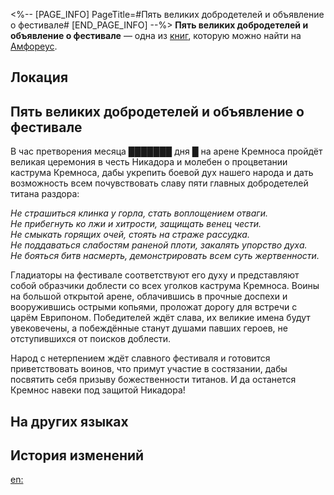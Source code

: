<%-- [PAGE_INFO]
PageTitle=#Пять великих добродетелей и объявление о фестивале#
[END_PAGE_INFO] --%>
{{Дополнить}}
{{Книга Инфобокс
|id           = 445
|partIds      = 190747
|Название     = 
|Изображение  = Предмет Книга Амфореус 1.png
|Мир          = Амфореус
|Томов        = 1
|Автор        = <!--нужно добавить-->
|Описание     = Объявление о фестивале каструма Кремноса времён пика его славы. Здесь много и цветисто говорится о пяти великих добродетелях титана раздора, а внизу также сообщается информация о фестивале Кремноса.
|Том1         = {{tx}}
|Источник1    = {{tx|Отсутствует источник}}
|Персонажи    = 
|Фракции      = 
}}
'''Пять великих добродетелей и объявление о фестивале''' — одна из [[Книги|книг]], которую можно найти на [[Амфореус]].

==Локация==
{{Отметка карты|<!--название карты-->|<!--id отметки-->}}

==Пять великих добродетелей и объявление о фестивале==
<div align="center">'''{{Размер|28|«Объявление о фестивале»}}'''</div>

В час претворения месяца ███████ дня █ на арене Кремноса пройдёт великая церемония в честь Никадора и молебен о процветании каструма Кремноса, дабы укрепить боевой дух нашего народа и дать возможность всем почувствовать славу пяти главных добродетелей титана раздора:

''Не страшиться клинка у горла, стать воплощением отваги.''<br />
''Не прибегнуть ко лжи и хитрости, защищать венец чести.''<br />
''Не смыкать горящих очей, стоять на страже рассудка.''<br />
''Не поддаваться слабостям раненой плоти, закалять упорство духа.''<br />
''Не бояться битв насмерть, демонстрировать всем суть жертвенности.''

Гладиаторы на фестивале соответствуют его духу и представляют собой образчики доблести со всех уголков каструма Кремноса. Воины на большой открытой арене, облачившись в прочные доспехи и вооружившись острыми копьями, проложат дорогу для встречи с царём Еврипоном. Победителей ждёт слава, их великие имена будут увековечены, а побеждённые станут душами павших героев, не отступившихся от поисков доблести.

Народ с нетерпением ждёт славного фестиваля и готовится приветствовать воинов, что примут участие в состязании, дабы посвятить себя призыву божественности титанов. И да останется Кремнос навеки под защитой Никадора!

==На других языках==
{{На других языках
|en   = Five Great Virtues and Festival Notice
|zhs  = 五大美德与祭典通告
|zht  = 五大美德與祭典通告
|ja   = 五大美徳と祭典の告知
|ko   = 5대 미덕과 제전 공지
|es   = Anuncio sobre las cinco grandes virtudes y el festival
|fr   = Annonce sur les cinq grandes vertus et le festival
|ru   = Пять великих добродетелей и объявление о фестивале
|th   = ประกาศ "คุณธรรมทั้งห้าและงานเทศกาล"
|vi   = Thông Báo Lễ Tế Và Năm Đức Hạnh Cao Quý
|de   = Aushang zum Festival und den fünf hohen Tugenden
|id   = Lima Kebajikan dan Pengumuman Festival
|pt   = As Cinco Grandes Virtudes e Anúncio do Festival
}}

==История изменений==
{{История изменений|3.5}}

[[en:]]